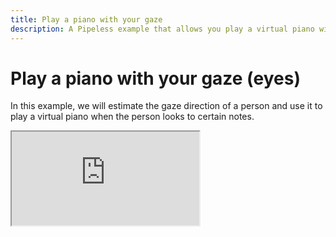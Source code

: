 ```yaml
---
title: Play a piano with your gaze
description: A Pipeless example that allows you play a virtual piano with your eyes by looking to the note you want to play
---
```


# Play a piano with your gaze (eyes)


In this example, we will estimate the gaze direction of a person and use it to play a virtual piano when the person looks to certain notes.

<iframe src="https://www.youtube.com/embed/_FktutJ_Bik"
    allow="accelerometer; autoplay; clipboard-write; encrypted-media; gyroscope; picture-in-picture"
/>

This examples uses the Google Mediapipe library to calculate the face mask and obtain the position of the
eyes. The calculation of the gaze diration is done with OpenCV.

## Requirements

* Pipeless: Check the [installation guide](/v1/getting-started/installation).

* Python OpenCV and NumPy packages. Install them by running:

```bash copy
pip install opencv-python numpy
```

* Python SimpleAudio` package. Install it by running:

```bash copy
sudo apt-get install libasound2-dev # Required by simpleaudio
pip install simpleaudio
```

## Run the example

<Steps>

### Create an empty Pipeless project

```bash copy
pipeless init my-project
cd my-project
```

> Feel free to change `my-project` by any name you want.

### Download the stage folder

```bash copy
wget -O - https://github.com/pipeless-ai/pipeless/archive/main.tar.gz | tar -xz --strip=2 "pipeless-main/examples/gaze-piano"
```

### Start Pipeless

The following command leaves Pipeless running on the current terminal

```bash copy
pipeless start --stages-dir .
```

### Provide a stream

Open a new terminal and run the following command to provide a stream from your webcam:

```bash copy
pipeless add stream --input-uri "v4l2" --output-uri "screen" --frame-path "gaze-piano"
```

</Steps>